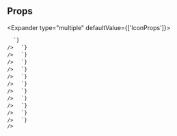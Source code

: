 
## Props

<Expander type="multiple" defaultValue={['IconProps']}>
  
<ExpanderItem title="IconProps" value="IconProps">
    <ReactMarkdown
      remarkPlugins={[remarkGfm]}
      children={`
| name | type | default | description |
| ---- | ---- | ------- | ----------- |
| ariaLabel | string | - | This is used to define a string that labels the current element. @link https://developer.mozilla.org/en-US/docs/Web/Accessibility/ARIA/ARIA_Techniques/Using_the_aria-label_attribute |
| fill | Color | currentColor | By default this will be "currentColor" to match what is generally expected of icons (they inherit their color from current font color). @link https://developer.mozilla.org/en-US/docs/Web/SVG/Attribute/fill |
| viewBox | ViewBox | { minX: 0, minY: 0, width: 24, height: 24 } | This defines the position and dimension, in user space, of an SVG viewport. @link https://developer.mozilla.org/en-US/docs/Web/SVG/Attribute/viewBox |
| children | ReactNode | - | You can pass SVG elements like &#60;path&#62; directly as children for more flexibility and to allow for multiple paths. |
| pathData | string | - | This defines the shape of the &#60;path&#62; SVG element(the 'd' attribute). @link https://developer.mozilla.org/en-US/docs/Web/SVG/Element/path |
| paths | SVGAttributes&#60;SVGPathElement&#62;[] | - | Optionally pass an array of path-like objects which the icon will map to &#60;path&#62; elements. |

      `}
    />

  </ExpanderItem>

<ExpanderItem title="AriaAttributes" value="AriaAttributes">
    <ReactMarkdown
      remarkPlugins={[remarkGfm]}
      children={`
| name | type | default | description |
| ---- | ---- | ------- | ----------- |
| aria-activedescendant | string | - | Identifies the currently active element when DOM focus is on a composite widget, textbox, group, or application. |
| aria-atomic | Booleanish | - | Indicates whether assistive technologies will present all, or only parts of, the changed region based on the change notifications defined by the aria-relevant attribute. |
| aria-autocomplete | "list" &#124; "none" &#124; "inline" &#124; "both" | - | Indicates whether inputting text could trigger display of one or more predictions of the user's intended value for an input and specifies how predictions would be presented if they are made. |
| aria-busy | Booleanish | - | Indicates an element is being modified and that assistive technologies MAY want to wait until the modifications are complete before exposing them to the user. |
| aria-checked | boolean &#124; "true" &#124; "false" &#124; "mixed" | - | Indicates the current "checked" state of checkboxes, radio buttons, and other widgets. @see aria-pressed @see aria-selected. |
| aria-colcount | number | - | Defines the total number of columns in a table, grid, or treegrid. @see aria-colindex. |
| aria-colindex | number | - | Defines an element's column index or position with respect to the total number of columns within a table, grid, or treegrid. @see aria-colcount @see aria-colspan. |
| aria-colspan | number | - | Defines the number of columns spanned by a cell or gridcell within a table, grid, or treegrid. @see aria-colindex @see aria-rowspan. |
| aria-controls | string | - | Identifies the element (or elements) whose contents or presence are controlled by the current element. @see aria-owns. |
| aria-current | boolean &#124; "time" &#124; "true" &#124; "false" &#124; "page" &#124; "step" &#124; "location" &#124; "date" | - | Indicates the element that represents the current item within a container or set of related elements. |
| aria-describedby | string | - | Identifies the element (or elements) that describes the object. @see aria-labelledby |
| aria-details | string | - | Identifies the element that provides a detailed, extended description for the object. @see aria-describedby. |
| aria-disabled | Booleanish | - | Indicates that the element is perceivable but disabled, so it is not editable or otherwise operable. @see aria-hidden @see aria-readonly. |
| aria-dropeffect | "link" &#124; "none" &#124; "copy" &#124; "execute" &#124; "move" &#124; "popup" | - | Indicates what functions can be performed when a dragged object is released on the drop target. @deprecated in ARIA 1.1 |
| aria-errormessage | string | - | Identifies the element that provides an error message for the object. @see aria-invalid @see aria-describedby. |
| aria-expanded | Booleanish | - | Indicates whether the element, or another grouping element it controls, is currently expanded or collapsed. |
| aria-flowto | string | - | Identifies the next element (or elements) in an alternate reading order of content which, at the user's discretion, allows assistive technology to override the general default of reading in document source order. |
| aria-grabbed | Booleanish | - | Indicates an element's "grabbed" state in a drag-and-drop operation. @deprecated in ARIA 1.1 |
| aria-haspopup | boolean &#124; "dialog" &#124; "menu" &#124; "grid" &#124; "listbox" &#124; "tree" &#124; "true" &#124; "false" | - | Indicates the availability and type of interactive popup element, such as menu or dialog, that can be triggered by an element. |
| aria-hidden | Booleanish | - | Indicates whether the element is exposed to an accessibility API. @see aria-disabled. |
| aria-invalid | boolean &#124; "true" &#124; "false" &#124; "grammar" &#124; "spelling" | - | Indicates the entered value does not conform to the format expected by the application. @see aria-errormessage. |
| aria-keyshortcuts | string | - | Indicates keyboard shortcuts that an author has implemented to activate or give focus to an element. |
| aria-label | string | - | Defines a string value that labels the current element. @see aria-labelledby. |
| aria-labelledby | string | - | Identifies the element (or elements) that labels the current element. @see aria-describedby. |
| aria-level | number | - | Defines the hierarchical level of an element within a structure. |
| aria-live | "off" &#124; "assertive" &#124; "polite" | - | Indicates that an element will be updated, and describes the types of updates the user agents, assistive technologies, and user can expect from the live region. |
| aria-modal | Booleanish | - | Indicates whether an element is modal when displayed. |
| aria-multiline | Booleanish | - | Indicates whether a text box accepts multiple lines of input or only a single line. |
| aria-multiselectable | Booleanish | - | Indicates that the user may select more than one item from the current selectable descendants. |
| aria-orientation | "horizontal" &#124; "vertical" | - | Indicates whether the element's orientation is horizontal, vertical, or unknown/ambiguous. |
| aria-owns | string | - | Identifies an element (or elements) in order to define a visual, functional, or contextual parent/child relationship between DOM elements where the DOM hierarchy cannot be used to represent the relationship. @see aria-controls. |
| aria-placeholder | string | - | Defines a short hint (a word or short phrase) intended to aid the user with data entry when the control has no value. A hint could be a sample value or a brief description of the expected format. |
| aria-posinset | number | - | Defines an element's number or position in the current set of listitems or treeitems. Not required if all elements in the set are present in the DOM. @see aria-setsize. |
| aria-pressed | boolean &#124; "true" &#124; "false" &#124; "mixed" | - | Indicates the current "pressed" state of toggle buttons. @see aria-checked @see aria-selected. |
| aria-readonly | Booleanish | - | Indicates that the element is not editable, but is otherwise operable. @see aria-disabled. |
| aria-relevant | "text" &#124; "additions" &#124; "additions removals" &#124; "additions text" &#124; "all" &#124; "removals" &#124; "removals additions" &#124; "removals text" &#124; "text additions" &#124; "text removals" | - | Indicates what notifications the user agent will trigger when the accessibility tree within a live region is modified. @see aria-atomic. |
| aria-required | Booleanish | - | Indicates that user input is required on the element before a form may be submitted. |
| aria-roledescription | string | - | Defines a human-readable, author-localized description for the role of an element. |
| aria-rowcount | number | - | Defines the total number of rows in a table, grid, or treegrid. @see aria-rowindex. |
| aria-rowindex | number | - | Defines an element's row index or position with respect to the total number of rows within a table, grid, or treegrid. @see aria-rowcount @see aria-rowspan. |
| aria-rowspan | number | - | Defines the number of rows spanned by a cell or gridcell within a table, grid, or treegrid. @see aria-rowindex @see aria-colspan. |
| aria-selected | Booleanish | - | Indicates the current "selected" state of various widgets. @see aria-checked @see aria-pressed. |
| aria-setsize | number | - | Defines the number of items in the current set of listitems or treeitems. Not required if all elements in the set are present in the DOM. @see aria-posinset. |
| aria-sort | "none" &#124; "ascending" &#124; "descending" &#124; "other" | - | Indicates if items in a table or grid are sorted in ascending or descending order. |
| aria-valuemax | number | - | Defines the maximum allowed value for a range widget. |
| aria-valuemin | number | - | Defines the minimum allowed value for a range widget. |
| aria-valuenow | number | - | Defines the current value for a range widget. @see aria-valuetext. |
| aria-valuetext | string | - | Defines the human readable text alternative of aria-valuenow for a range widget. |

      `}
    />

  </ExpanderItem>

<ExpanderItem title="AriaProps" value="AriaProps">
    <ReactMarkdown
      remarkPlugins={[remarkGfm]}
      children={`
| name | type | default | description |
| ---- | ---- | ------- | ----------- |
| ariaValuetext | string | - |  |
| role | React.AriaRole | - |  |

      `}
    />

  </ExpanderItem>

<ExpanderItem title="Attributes" value="Attributes">
    <ReactMarkdown
      remarkPlugins={[remarkGfm]}
      children={`
| name | type | default | description |
| ---- | ---- | ------- | ----------- |
| key | Key | - |  |

      `}
    />

  </ExpanderItem>

<ExpanderItem title="BaseComponentProps" value="BaseComponentProps">
    <ReactMarkdown
      remarkPlugins={[remarkGfm]}
      children={`
| name | type | default | description |
| ---- | ---- | ------- | ----------- |
| as | ElementType | svg |  |
| id | string | - | Unique identifier |
| className | string | - | Additional CSS class name for component |
| testId | string | - | Used to provide a &#96;data-testid&#96; attribute for testing purposes |

      `}
    />

  </ExpanderItem>

<ExpanderItem title="BaseStyleProps" value="BaseStyleProps">
    <ReactMarkdown
      remarkPlugins={[remarkGfm]}
      children={`
| name | type | default | description |
| ---- | ---- | ------- | ----------- |
| alignSelf | ResponsiveStyle&#60;StyleToken&#60;AlignSelf&#62;&#62; | - |  |
| backgroundColor | ResponsiveStyle&#60;StyleToken&#60;BackgroundColor&#62;&#62; | - |  |
| backgroundImage | ResponsiveStyle&#60;StyleToken&#60;BackgroundImage&#62;&#62; | - |  |
| border | ResponsiveStyle&#60;StyleToken&#60;Border&#60;0 &#124; (string & \{\})&#62;&#62;&#62; | - |  |
| borderRadius | ResponsiveStyle&#60;StyleToken&#60;BorderRadius&#60;0 &#124; (string & \{\})&#62;&#62;&#62; | - |  |
| bottom | ResponsiveStyle&#60;StyleToken&#60;Bottom&#60;0 &#124; (string & \{\})&#62;&#62;&#62; | - |  |
| boxShadow | ResponsiveStyle&#60;StyleToken&#60;BoxShadow&#62;&#62; | - |  |
| color | ResponsiveStyle&#60;StyleToken&#60;Color&#62;&#62; | - |  |
| display | ResponsiveStyle&#60;StyleToken&#60;Display&#62;&#62; | - |  |
| fontFamily | ResponsiveStyle&#60;StyleToken&#60;FontFamily&#62;&#62; | - |  |
| fontSize | ResponsiveStyle&#60;StyleToken&#60;FontSize&#60;0 &#124; (string & \{\})&#62;&#62;&#62; | - |  |
| fontStyle | ResponsiveStyle&#60;StyleToken&#60;FontStyle&#62;&#62; | - |  |
| fontWeight | ResponsiveStyle&#60;StyleToken&#60;FontWeight&#62;&#62; | - |  |
| height | ResponsiveStyle&#60;StyleToken&#60;Height&#60;0 &#124; (string & \{\})&#62;&#62;&#62; | - |  |
| left | ResponsiveStyle&#60;StyleToken&#60;Left&#60;0 &#124; (string & \{\})&#62;&#62;&#62; | - |  |
| letterSpacing | ResponsiveStyle&#60;StyleToken&#60;LetterSpacing&#60;0 &#124; (string & \{\})&#62;&#62;&#62; | - |  |
| lineHeight | ResponsiveStyle&#60;StyleToken&#60;LineHeight&#60;0 &#124; (string & \{\})&#62;&#62;&#62; | - |  |
| margin | ResponsiveStyle&#60;StyleToken&#60;Margin&#60;0 &#124; (string & \{\})&#62;&#62;&#62; | - |  |
| marginBlockEnd | ResponsiveStyle&#60;StyleToken&#60;MarginBlockEnd&#60;0 &#124; (string & \{\})&#62;&#62;&#62; | - |  |
| marginBlockStart | ResponsiveStyle&#60;StyleToken&#60;MarginBlockStart&#60;0 &#124; (string & \{\})&#62;&#62;&#62; | - |  |
| marginBottom | ResponsiveStyle&#60;StyleToken&#60;MarginBlockEnd&#60;0 &#124; (string & \{\})&#62;&#62;&#62; | - |  |
| marginInlineEnd | ResponsiveStyle&#60;StyleToken&#60;MarginInlineEnd&#60;0 &#124; (string & \{\})&#62;&#62;&#62; | - |  |
| marginInlineStart | ResponsiveStyle&#60;StyleToken&#60;MarginInlineStart&#60;0 &#124; (string & \{\})&#62;&#62;&#62; | - |  |
| marginLeft | ResponsiveStyle&#60;StyleToken&#60;MarginInlineStart&#60;0 &#124; (string & \{\})&#62;&#62;&#62; | - |  |
| marginRight | ResponsiveStyle&#60;StyleToken&#60;MarginInlineEnd&#60;0 &#124; (string & \{\})&#62;&#62;&#62; | - |  |
| marginTop | ResponsiveStyle&#60;StyleToken&#60;MarginBlockStart&#60;0 &#124; (string & \{\})&#62;&#62;&#62; | - |  |
| maxHeight | ResponsiveStyle&#60;StyleToken&#60;MaxHeight&#60;0 &#124; (string & \{\})&#62;&#62;&#62; | - |  |
| maxWidth | ResponsiveStyle&#60;StyleToken&#60;MaxWidth&#60;0 &#124; (string & \{\})&#62;&#62;&#62; | - |  |
| minHeight | ResponsiveStyle&#60;StyleToken&#60;MinHeight&#60;0 &#124; (string & \{\})&#62;&#62;&#62; | - |  |
| minWidth | ResponsiveStyle&#60;StyleToken&#60;MinWidth&#60;0 &#124; (string & \{\})&#62;&#62;&#62; | - |  |
| opacity | ResponsiveStyle&#60;StyleToken&#60;Opacity&#62;&#62; | - |  |
| overflow | ResponsiveStyle&#60;StyleToken&#60;Overflow&#62;&#62; | - |  |
| padding | ResponsiveStyle&#60;StyleToken&#60;Padding&#60;0 &#124; (string & \{\})&#62;&#62;&#62; | - |  |
| paddingBlockEnd | ResponsiveStyle&#60;StyleToken&#60;MarginBlockEnd&#60;0 &#124; (string & \{\})&#62;&#62;&#62; | - |  |
| paddingBlockStart | ResponsiveStyle&#60;StyleToken&#60;MarginBlockStart&#60;0 &#124; (string & \{\})&#62;&#62;&#62; | - |  |
| paddingBottom | ResponsiveStyle&#60;StyleToken&#60;PaddingBlockEnd&#60;0 &#124; (string & \{\})&#62;&#62;&#62; | - |  |
| paddingInlineEnd | ResponsiveStyle&#60;StyleToken&#60;MarginInlineEnd&#60;0 &#124; (string & \{\})&#62;&#62;&#62; | - |  |
| paddingInlineStart | ResponsiveStyle&#60;StyleToken&#60;MarginInlineStart&#60;0 &#124; (string & \{\})&#62;&#62;&#62; | - |  |
| paddingLeft | ResponsiveStyle&#60;StyleToken&#60;PaddingInlineStart&#60;0 &#124; (string & \{\})&#62;&#62;&#62; | - |  |
| paddingRight | ResponsiveStyle&#60;StyleToken&#60;PaddingInlineEnd&#60;0 &#124; (string & \{\})&#62;&#62;&#62; | - |  |
| paddingTop | ResponsiveStyle&#60;StyleToken&#60;PaddingBlockStart&#60;0 &#124; (string & \{\})&#62;&#62;&#62; | - |  |
| position | ResponsiveStyle&#60;StyleToken&#60;Position&#62;&#62; | - |  |
| right | ResponsiveStyle&#60;StyleToken&#60;Right&#60;0 &#124; (string & \{\})&#62;&#62;&#62; | - |  |
| textAlign | ResponsiveStyle&#60;StyleToken&#60;TextAlign&#62;&#62; | - |  |
| textDecoration | ResponsiveStyle&#60;StyleToken&#60;TextDecoration&#60;0 &#124; (string & \{\})&#62;&#62;&#62; | - |  |
| textTransform | ResponsiveStyle&#60;StyleToken&#60;TextTransform&#62;&#62; | - |  |
| top | ResponsiveStyle&#60;StyleToken&#60;Top&#60;0 &#124; (string & \{\})&#62;&#62;&#62; | - |  |
| transform | ResponsiveStyle&#60;StyleToken&#60;Transform&#62;&#62; | - |  |
| transformOrigin | ResponsiveStyle&#60;StyleToken&#60;TransformOrigin&#60;0 &#124; (string & \{\})&#62;&#62;&#62; | - |  |
| width | ResponsiveStyle&#60;StyleToken&#60;Width&#60;0 &#124; (string & \{\})&#62;&#62;&#62; | - |  |
| whiteSpace | ResponsiveStyle&#60;StyleToken&#60;WhiteSpace&#62;&#62; | - |  |

      `}
    />

  </ExpanderItem>

<ExpanderItem title="DOMAttributes" value="DOMAttributes">
    <ReactMarkdown
      remarkPlugins={[remarkGfm]}
      children={`
| name | type | default | description |
| ---- | ---- | ------- | ----------- |
| dangerouslySetInnerHTML | \{ __html: string; \} | - |  |
| onCopy | ClipboardEventHandler&#60;SVGSVGElement&#62; | - |  |
| onCopyCapture | ClipboardEventHandler&#60;SVGSVGElement&#62; | - |  |
| onCut | ClipboardEventHandler&#60;SVGSVGElement&#62; | - |  |
| onCutCapture | ClipboardEventHandler&#60;SVGSVGElement&#62; | - |  |
| onPaste | ClipboardEventHandler&#60;SVGSVGElement&#62; | - |  |
| onPasteCapture | ClipboardEventHandler&#60;SVGSVGElement&#62; | - |  |
| onCompositionEnd | CompositionEventHandler&#60;SVGSVGElement&#62; | - |  |
| onCompositionEndCapture | CompositionEventHandler&#60;SVGSVGElement&#62; | - |  |
| onCompositionStart | CompositionEventHandler&#60;SVGSVGElement&#62; | - |  |
| onCompositionStartCapture | CompositionEventHandler&#60;SVGSVGElement&#62; | - |  |
| onCompositionUpdate | CompositionEventHandler&#60;SVGSVGElement&#62; | - |  |
| onCompositionUpdateCapture | CompositionEventHandler&#60;SVGSVGElement&#62; | - |  |
| onFocus | FocusEventHandler&#60;SVGSVGElement&#62; | - |  |
| onFocusCapture | FocusEventHandler&#60;SVGSVGElement&#62; | - |  |
| onBlur | FocusEventHandler&#60;SVGSVGElement&#62; | - |  |
| onBlurCapture | FocusEventHandler&#60;SVGSVGElement&#62; | - |  |
| onChange | FormEventHandler&#60;SVGSVGElement&#62; | - |  |
| onChangeCapture | FormEventHandler&#60;SVGSVGElement&#62; | - |  |
| onBeforeInput | FormEventHandler&#60;SVGSVGElement&#62; | - |  |
| onBeforeInputCapture | FormEventHandler&#60;SVGSVGElement&#62; | - |  |
| onInput | FormEventHandler&#60;SVGSVGElement&#62; | - |  |
| onInputCapture | FormEventHandler&#60;SVGSVGElement&#62; | - |  |
| onReset | FormEventHandler&#60;SVGSVGElement&#62; | - |  |
| onResetCapture | FormEventHandler&#60;SVGSVGElement&#62; | - |  |
| onSubmit | FormEventHandler&#60;SVGSVGElement&#62; | - |  |
| onSubmitCapture | FormEventHandler&#60;SVGSVGElement&#62; | - |  |
| onInvalid | FormEventHandler&#60;SVGSVGElement&#62; | - |  |
| onInvalidCapture | FormEventHandler&#60;SVGSVGElement&#62; | - |  |
| onLoad | ReactEventHandler&#60;SVGSVGElement&#62; | - |  |
| onLoadCapture | ReactEventHandler&#60;SVGSVGElement&#62; | - |  |
| onError | ReactEventHandler&#60;SVGSVGElement&#62; | - |  |
| onErrorCapture | ReactEventHandler&#60;SVGSVGElement&#62; | - |  |
| onKeyDown | KeyboardEventHandler&#60;SVGSVGElement&#62; | - |  |
| onKeyDownCapture | KeyboardEventHandler&#60;SVGSVGElement&#62; | - |  |
| onKeyPress | KeyboardEventHandler&#60;SVGSVGElement&#62; | - | @deprecated |
| onKeyPressCapture | KeyboardEventHandler&#60;SVGSVGElement&#62; | - | @deprecated |
| onKeyUp | KeyboardEventHandler&#60;SVGSVGElement&#62; | - |  |
| onKeyUpCapture | KeyboardEventHandler&#60;SVGSVGElement&#62; | - |  |
| onAbort | ReactEventHandler&#60;SVGSVGElement&#62; | - |  |
| onAbortCapture | ReactEventHandler&#60;SVGSVGElement&#62; | - |  |
| onCanPlay | ReactEventHandler&#60;SVGSVGElement&#62; | - |  |
| onCanPlayCapture | ReactEventHandler&#60;SVGSVGElement&#62; | - |  |
| onCanPlayThrough | ReactEventHandler&#60;SVGSVGElement&#62; | - |  |
| onCanPlayThroughCapture | ReactEventHandler&#60;SVGSVGElement&#62; | - |  |
| onDurationChange | ReactEventHandler&#60;SVGSVGElement&#62; | - |  |
| onDurationChangeCapture | ReactEventHandler&#60;SVGSVGElement&#62; | - |  |
| onEmptied | ReactEventHandler&#60;SVGSVGElement&#62; | - |  |
| onEmptiedCapture | ReactEventHandler&#60;SVGSVGElement&#62; | - |  |
| onEncrypted | ReactEventHandler&#60;SVGSVGElement&#62; | - |  |
| onEncryptedCapture | ReactEventHandler&#60;SVGSVGElement&#62; | - |  |
| onEnded | ReactEventHandler&#60;SVGSVGElement&#62; | - |  |
| onEndedCapture | ReactEventHandler&#60;SVGSVGElement&#62; | - |  |
| onLoadedData | ReactEventHandler&#60;SVGSVGElement&#62; | - |  |
| onLoadedDataCapture | ReactEventHandler&#60;SVGSVGElement&#62; | - |  |
| onLoadedMetadata | ReactEventHandler&#60;SVGSVGElement&#62; | - |  |
| onLoadedMetadataCapture | ReactEventHandler&#60;SVGSVGElement&#62; | - |  |
| onLoadStart | ReactEventHandler&#60;SVGSVGElement&#62; | - |  |
| onLoadStartCapture | ReactEventHandler&#60;SVGSVGElement&#62; | - |  |
| onPause | ReactEventHandler&#60;SVGSVGElement&#62; | - |  |
| onPauseCapture | ReactEventHandler&#60;SVGSVGElement&#62; | - |  |
| onPlay | ReactEventHandler&#60;SVGSVGElement&#62; | - |  |
| onPlayCapture | ReactEventHandler&#60;SVGSVGElement&#62; | - |  |
| onPlaying | ReactEventHandler&#60;SVGSVGElement&#62; | - |  |
| onPlayingCapture | ReactEventHandler&#60;SVGSVGElement&#62; | - |  |
| onProgress | ReactEventHandler&#60;SVGSVGElement&#62; | - |  |
| onProgressCapture | ReactEventHandler&#60;SVGSVGElement&#62; | - |  |
| onRateChange | ReactEventHandler&#60;SVGSVGElement&#62; | - |  |
| onRateChangeCapture | ReactEventHandler&#60;SVGSVGElement&#62; | - |  |
| onSeeked | ReactEventHandler&#60;SVGSVGElement&#62; | - |  |
| onSeekedCapture | ReactEventHandler&#60;SVGSVGElement&#62; | - |  |
| onSeeking | ReactEventHandler&#60;SVGSVGElement&#62; | - |  |
| onSeekingCapture | ReactEventHandler&#60;SVGSVGElement&#62; | - |  |
| onStalled | ReactEventHandler&#60;SVGSVGElement&#62; | - |  |
| onStalledCapture | ReactEventHandler&#60;SVGSVGElement&#62; | - |  |
| onSuspend | ReactEventHandler&#60;SVGSVGElement&#62; | - |  |
| onSuspendCapture | ReactEventHandler&#60;SVGSVGElement&#62; | - |  |
| onTimeUpdate | ReactEventHandler&#60;SVGSVGElement&#62; | - |  |
| onTimeUpdateCapture | ReactEventHandler&#60;SVGSVGElement&#62; | - |  |
| onVolumeChange | ReactEventHandler&#60;SVGSVGElement&#62; | - |  |
| onVolumeChangeCapture | ReactEventHandler&#60;SVGSVGElement&#62; | - |  |
| onWaiting | ReactEventHandler&#60;SVGSVGElement&#62; | - |  |
| onWaitingCapture | ReactEventHandler&#60;SVGSVGElement&#62; | - |  |
| onAuxClick | MouseEventHandler&#60;SVGSVGElement&#62; | - |  |
| onAuxClickCapture | MouseEventHandler&#60;SVGSVGElement&#62; | - |  |
| onClick | MouseEventHandler&#60;SVGSVGElement&#62; | - |  |
| onClickCapture | MouseEventHandler&#60;SVGSVGElement&#62; | - |  |
| onContextMenu | MouseEventHandler&#60;SVGSVGElement&#62; | - |  |
| onContextMenuCapture | MouseEventHandler&#60;SVGSVGElement&#62; | - |  |
| onDoubleClick | MouseEventHandler&#60;SVGSVGElement&#62; | - |  |
| onDoubleClickCapture | MouseEventHandler&#60;SVGSVGElement&#62; | - |  |
| onDrag | DragEventHandler&#60;SVGSVGElement&#62; | - |  |
| onDragCapture | DragEventHandler&#60;SVGSVGElement&#62; | - |  |
| onDragEnd | DragEventHandler&#60;SVGSVGElement&#62; | - |  |
| onDragEndCapture | DragEventHandler&#60;SVGSVGElement&#62; | - |  |
| onDragEnter | DragEventHandler&#60;SVGSVGElement&#62; | - |  |
| onDragEnterCapture | DragEventHandler&#60;SVGSVGElement&#62; | - |  |
| onDragExit | DragEventHandler&#60;SVGSVGElement&#62; | - |  |
| onDragExitCapture | DragEventHandler&#60;SVGSVGElement&#62; | - |  |
| onDragLeave | DragEventHandler&#60;SVGSVGElement&#62; | - |  |
| onDragLeaveCapture | DragEventHandler&#60;SVGSVGElement&#62; | - |  |
| onDragOver | DragEventHandler&#60;SVGSVGElement&#62; | - |  |
| onDragOverCapture | DragEventHandler&#60;SVGSVGElement&#62; | - |  |
| onDragStart | DragEventHandler&#60;SVGSVGElement&#62; | - |  |
| onDragStartCapture | DragEventHandler&#60;SVGSVGElement&#62; | - |  |
| onDrop | DragEventHandler&#60;SVGSVGElement&#62; | - |  |
| onDropCapture | DragEventHandler&#60;SVGSVGElement&#62; | - |  |
| onMouseDown | MouseEventHandler&#60;SVGSVGElement&#62; | - |  |
| onMouseDownCapture | MouseEventHandler&#60;SVGSVGElement&#62; | - |  |
| onMouseEnter | MouseEventHandler&#60;SVGSVGElement&#62; | - |  |
| onMouseLeave | MouseEventHandler&#60;SVGSVGElement&#62; | - |  |
| onMouseMove | MouseEventHandler&#60;SVGSVGElement&#62; | - |  |
| onMouseMoveCapture | MouseEventHandler&#60;SVGSVGElement&#62; | - |  |
| onMouseOut | MouseEventHandler&#60;SVGSVGElement&#62; | - |  |
| onMouseOutCapture | MouseEventHandler&#60;SVGSVGElement&#62; | - |  |
| onMouseOver | MouseEventHandler&#60;SVGSVGElement&#62; | - |  |
| onMouseOverCapture | MouseEventHandler&#60;SVGSVGElement&#62; | - |  |
| onMouseUp | MouseEventHandler&#60;SVGSVGElement&#62; | - |  |
| onMouseUpCapture | MouseEventHandler&#60;SVGSVGElement&#62; | - |  |
| onSelect | ReactEventHandler&#60;SVGSVGElement&#62; | - |  |
| onSelectCapture | ReactEventHandler&#60;SVGSVGElement&#62; | - |  |
| onTouchCancel | TouchEventHandler&#60;SVGSVGElement&#62; | - |  |
| onTouchCancelCapture | TouchEventHandler&#60;SVGSVGElement&#62; | - |  |
| onTouchEnd | TouchEventHandler&#60;SVGSVGElement&#62; | - |  |
| onTouchEndCapture | TouchEventHandler&#60;SVGSVGElement&#62; | - |  |
| onTouchMove | TouchEventHandler&#60;SVGSVGElement&#62; | - |  |
| onTouchMoveCapture | TouchEventHandler&#60;SVGSVGElement&#62; | - |  |
| onTouchStart | TouchEventHandler&#60;SVGSVGElement&#62; | - |  |
| onTouchStartCapture | TouchEventHandler&#60;SVGSVGElement&#62; | - |  |
| onPointerDown | PointerEventHandler&#60;SVGSVGElement&#62; | - |  |
| onPointerDownCapture | PointerEventHandler&#60;SVGSVGElement&#62; | - |  |
| onPointerMove | PointerEventHandler&#60;SVGSVGElement&#62; | - |  |
| onPointerMoveCapture | PointerEventHandler&#60;SVGSVGElement&#62; | - |  |
| onPointerUp | PointerEventHandler&#60;SVGSVGElement&#62; | - |  |
| onPointerUpCapture | PointerEventHandler&#60;SVGSVGElement&#62; | - |  |
| onPointerCancel | PointerEventHandler&#60;SVGSVGElement&#62; | - |  |
| onPointerCancelCapture | PointerEventHandler&#60;SVGSVGElement&#62; | - |  |
| onPointerEnter | PointerEventHandler&#60;SVGSVGElement&#62; | - |  |
| onPointerEnterCapture | PointerEventHandler&#60;SVGSVGElement&#62; | - |  |
| onPointerLeave | PointerEventHandler&#60;SVGSVGElement&#62; | - |  |
| onPointerLeaveCapture | PointerEventHandler&#60;SVGSVGElement&#62; | - |  |
| onPointerOver | PointerEventHandler&#60;SVGSVGElement&#62; | - |  |
| onPointerOverCapture | PointerEventHandler&#60;SVGSVGElement&#62; | - |  |
| onPointerOut | PointerEventHandler&#60;SVGSVGElement&#62; | - |  |
| onPointerOutCapture | PointerEventHandler&#60;SVGSVGElement&#62; | - |  |
| onGotPointerCapture | PointerEventHandler&#60;SVGSVGElement&#62; | - |  |
| onGotPointerCaptureCapture | PointerEventHandler&#60;SVGSVGElement&#62; | - |  |
| onLostPointerCapture | PointerEventHandler&#60;SVGSVGElement&#62; | - |  |
| onLostPointerCaptureCapture | PointerEventHandler&#60;SVGSVGElement&#62; | - |  |
| onScroll | UIEventHandler&#60;SVGSVGElement&#62; | - |  |
| onScrollCapture | UIEventHandler&#60;SVGSVGElement&#62; | - |  |
| onWheel | WheelEventHandler&#60;SVGSVGElement&#62; | - |  |
| onWheelCapture | WheelEventHandler&#60;SVGSVGElement&#62; | - |  |
| onAnimationStart | AnimationEventHandler&#60;SVGSVGElement&#62; | - |  |
| onAnimationStartCapture | AnimationEventHandler&#60;SVGSVGElement&#62; | - |  |
| onAnimationEnd | AnimationEventHandler&#60;SVGSVGElement&#62; | - |  |
| onAnimationEndCapture | AnimationEventHandler&#60;SVGSVGElement&#62; | - |  |
| onAnimationIteration | AnimationEventHandler&#60;SVGSVGElement&#62; | - |  |
| onAnimationIterationCapture | AnimationEventHandler&#60;SVGSVGElement&#62; | - |  |
| onTransitionEnd | TransitionEventHandler&#60;SVGSVGElement&#62; | - |  |
| onTransitionEndCapture | TransitionEventHandler&#60;SVGSVGElement&#62; | - |  |

      `}
    />

  </ExpanderItem>

<ExpanderItem title="FlexItemStyleProps" value="FlexItemStyleProps">
    <ReactMarkdown
      remarkPlugins={[remarkGfm]}
      children={`
| name | type | default | description |
| ---- | ---- | ------- | ----------- |
| flex | ResponsiveStyle&#60;Flex&#60;0 &#124; (string & \{\})&#62;&#62; | - | Shorthand for flex grow / shrink / basis |
| order | ResponsiveStyle&#60;Order&#62; | - | Controls order flex items appear |
| grow | ResponsiveStyle&#60;FlexGrow&#62; | - | Ability for flex item to grow |
| shrink | ResponsiveStyle&#60;FlexShrink&#62; | - | Ability for flex item to shrink |
| basis | ResponsiveStyle&#60;FlexBasis&#60;0 &#124; (string & \{\})&#62;&#62; | - | Default size of element before remaining space is distributed |

      `}
    />

  </ExpanderItem>

<ExpanderItem title="GridItemStyleProps" value="GridItemStyleProps">
    <ReactMarkdown
      remarkPlugins={[remarkGfm]}
      children={`
| name | type | default | description |
| ---- | ---- | ------- | ----------- |
| area | ResponsiveStyle&#60;GridArea&#62; | - |  |
| column | ResponsiveStyle&#60;GridColumn&#62; | - |  |
| columnEnd | ResponsiveStyle&#60;GridColumnEnd&#62; | - |  |
| columnSpan | ResponsiveStyle&#60;GridSpanType&#62; | - |  |
| columnStart | ResponsiveStyle&#60;GridColumnStart&#62; | - |  |
| row | ResponsiveStyle&#60;GridRow&#62; | - |  |
| rowEnd | ResponsiveStyle&#60;GridRowEnd&#62; | - |  |
| rowSpan | ResponsiveStyle&#60;GridSpanType&#62; | - |  |
| rowStart | ResponsiveStyle&#60;GridRowStart&#62; | - |  |

      `}
    />

  </ExpanderItem>

<ExpanderItem title="RefAttributes" value="RefAttributes">
    <ReactMarkdown
      remarkPlugins={[remarkGfm]}
      children={`
| name | type | default | description |
| ---- | ---- | ------- | ----------- |
| ref | Ref&#60;SVGSVGElement&#62; | - |  |

      `}
    />

  </ExpanderItem>

<ExpanderItem title="SVGAttributes" value="SVGAttributes">
    <ReactMarkdown
      remarkPlugins={[remarkGfm]}
      children={`
| name | type | default | description |
| ---- | ---- | ------- | ----------- |
| string | string &#124; number | - |  |
| clipPath | string | - |  |
| filter | string | - |  |
| mask | string | - |  |
| path | string | - |  |
| lang | string | - |  |
| max | string &#124; number | - |  |
| media | string | - |  |
| method | string | - |  |
| min | string &#124; number | - |  |
| name | string | - |  |
| target | string | - |  |
| type | string | - |  |
| tabIndex | number | - |  |
| crossOrigin | "" &#124; "anonymous" &#124; "use-credentials" | - |  |
| accentHeight | string &#124; number | - |  |
| accumulate | "none" &#124; "sum" | - |  |
| additive | "sum" &#124; "replace" | - |  |
| alignmentBaseline | "alphabetic" &#124; "hanging" &#124; "ideographic" &#124; "mathematical" &#124; "auto" &#124; "baseline" &#124; "before-edge" &#124; "text-before-edge" &#124; "middle" &#124; "central" &#124; "after-edge" &#124; "text-after-edge" &#124; "inherit" | - |  |
| allowReorder | "no" &#124; "yes" | - |  |
| alphabetic | string &#124; number | - |  |
| amplitude | string &#124; number | - |  |
| arabicForm | "initial" &#124; "medial" &#124; "terminal" &#124; "isolated" | - |  |
| ascent | string &#124; number | - |  |
| attributeName | string | - |  |
| attributeType | string | - |  |
| autoReverse | Booleanish | - |  |
| azimuth | string &#124; number | - |  |
| baseFrequency | string &#124; number | - |  |
| baselineShift | string &#124; number | - |  |
| baseProfile | string &#124; number | - |  |
| bbox | string &#124; number | - |  |
| begin | string &#124; number | - |  |
| bias | string &#124; number | - |  |
| by | string &#124; number | - |  |
| calcMode | string &#124; number | - |  |
| capHeight | string &#124; number | - |  |
| clip | string &#124; number | - |  |
| clipPathUnits | string &#124; number | - |  |
| clipRule | string &#124; number | - |  |
| colorInterpolation | string &#124; number | - |  |
| colorInterpolationFilters | "auto" &#124; "inherit" &#124; "sRGB" &#124; "linearRGB" | - |  |
| colorProfile | string &#124; number | - |  |
| colorRendering | string &#124; number | - |  |
| contentScriptType | string &#124; number | - |  |
| contentStyleType | string &#124; number | - |  |
| cursor | string &#124; number | - |  |
| cx | string &#124; number | - |  |
| cy | string &#124; number | - |  |
| d | string | - |  |
| decelerate | string &#124; number | - |  |
| descent | string &#124; number | - |  |
| diffuseConstant | string &#124; number | - |  |
| direction | string &#124; number | - |  |
| divisor | string &#124; number | - |  |
| dominantBaseline | string &#124; number | - |  |
| dur | string &#124; number | - |  |
| dx | string &#124; number | - |  |
| dy | string &#124; number | - |  |
| edgeMode | string &#124; number | - |  |
| elevation | string &#124; number | - |  |
| enableBackground | string &#124; number | - |  |
| end | string &#124; number | - |  |
| exponent | string &#124; number | - |  |
| externalResourcesRequired | Booleanish | - |  |
| fillOpacity | string &#124; number | - |  |
| fillRule | "inherit" &#124; "nonzero" &#124; "evenodd" | - |  |
| filterRes | string &#124; number | - |  |
| filterUnits | string &#124; number | - |  |
| floodColor | string &#124; number | - |  |
| floodOpacity | string &#124; number | - |  |
| focusable | "auto" &#124; Booleanish | - |  |
| fontSizeAdjust | string &#124; number | - |  |
| fontStretch | string &#124; number | - |  |
| fontVariant | string &#124; number | - |  |
| format | string &#124; number | - |  |
| fr | string &#124; number | - |  |
| from | string &#124; number | - |  |
| fx | string &#124; number | - |  |
| fy | string &#124; number | - |  |
| g1 | string &#124; number | - |  |
| g2 | string &#124; number | - |  |
| glyphName | string &#124; number | - |  |
| glyphOrientationHorizontal | string &#124; number | - |  |
| glyphOrientationVertical | string &#124; number | - |  |
| glyphRef | string &#124; number | - |  |
| gradientTransform | string | - |  |
| gradientUnits | string | - |  |
| hanging | string &#124; number | - |  |
| horizAdvX | string &#124; number | - |  |
| horizOriginX | string &#124; number | - |  |
| href | string | - |  |
| ideographic | string &#124; number | - |  |
| imageRendering | string &#124; number | - |  |
| in2 | string &#124; number | - |  |
| in | string | - |  |
| intercept | string &#124; number | - |  |
| k1 | string &#124; number | - |  |
| k2 | string &#124; number | - |  |
| k3 | string &#124; number | - |  |
| k4 | string &#124; number | - |  |
| k | string &#124; number | - |  |
| kernelMatrix | string &#124; number | - |  |
| kernelUnitLength | string &#124; number | - |  |
| kerning | string &#124; number | - |  |
| keyPoints | string &#124; number | - |  |
| keySplines | string &#124; number | - |  |
| keyTimes | string &#124; number | - |  |
| lengthAdjust | string &#124; number | - |  |
| lightingColor | string &#124; number | - |  |
| limitingConeAngle | string &#124; number | - |  |
| local | string &#124; number | - |  |
| markerEnd | string | - |  |
| markerHeight | string &#124; number | - |  |
| markerMid | string | - |  |
| markerStart | string | - |  |
| markerUnits | string &#124; number | - |  |
| markerWidth | string &#124; number | - |  |
| maskContentUnits | string &#124; number | - |  |
| maskUnits | string &#124; number | - |  |
| mathematical | string &#124; number | - |  |
| mode | string &#124; number | - |  |
| numOctaves | string &#124; number | - |  |
| offset | string &#124; number | - |  |
| operator | string &#124; number | - |  |
| orient | string &#124; number | - |  |
| orientation | string &#124; number | - |  |
| origin | string &#124; number | - |  |
| overlinePosition | string &#124; number | - |  |
| overlineThickness | string &#124; number | - |  |
| paintOrder | string &#124; number | - |  |
| panose1 | string &#124; number | - |  |
| pathLength | string &#124; number | - |  |
| patternContentUnits | string | - |  |
| patternTransform | string &#124; number | - |  |
| patternUnits | string | - |  |
| pointerEvents | string &#124; number | - |  |
| points | string | - |  |
| pointsAtX | string &#124; number | - |  |
| pointsAtY | string &#124; number | - |  |
| pointsAtZ | string &#124; number | - |  |
| preserveAlpha | Booleanish | - |  |
| preserveAspectRatio | string | - |  |
| primitiveUnits | string &#124; number | - |  |
| r | string &#124; number | - |  |
| radius | string &#124; number | - |  |
| refX | string &#124; number | - |  |
| refY | string &#124; number | - |  |
| renderingIntent | string &#124; number | - |  |
| repeatCount | string &#124; number | - |  |
| repeatDur | string &#124; number | - |  |
| requiredExtensions | string &#124; number | - |  |
| requiredFeatures | string &#124; number | - |  |
| restart | string &#124; number | - |  |
| result | string | - |  |
| rotate | string &#124; number | - |  |
| rx | string &#124; number | - |  |
| ry | string &#124; number | - |  |
| scale | string &#124; number | - |  |
| seed | string &#124; number | - |  |
| shapeRendering | string &#124; number | - |  |
| slope | string &#124; number | - |  |
| spacing | string &#124; number | - |  |
| specularConstant | string &#124; number | - |  |
| specularExponent | string &#124; number | - |  |
| speed | string &#124; number | - |  |
| spreadMethod | string | - |  |
| startOffset | string &#124; number | - |  |
| stdDeviation | string &#124; number | - |  |
| stemh | string &#124; number | - |  |
| stemv | string &#124; number | - |  |
| stitchTiles | string &#124; number | - |  |
| stopColor | string | - |  |
| stopOpacity | string &#124; number | - |  |
| strikethroughPosition | string &#124; number | - |  |
| strikethroughThickness | string &#124; number | - |  |
| stroke | string | - |  |
| strokeDasharray | string &#124; number | - |  |
| strokeDashoffset | string &#124; number | - |  |
| strokeLinecap | "inherit" &#124; "butt" &#124; "round" &#124; "square" | - |  |
| strokeLinejoin | "inherit" &#124; "round" &#124; "miter" &#124; "bevel" | - |  |
| strokeMiterlimit | string &#124; number | - |  |
| strokeOpacity | string &#124; number | - |  |
| strokeWidth | string &#124; number | - |  |
| surfaceScale | string &#124; number | - |  |
| systemLanguage | string &#124; number | - |  |
| tableValues | string &#124; number | - |  |
| targetX | string &#124; number | - |  |
| targetY | string &#124; number | - |  |
| textAnchor | string | - |  |
| textLength | string &#124; number | - |  |
| textRendering | string &#124; number | - |  |
| to | string &#124; number | - |  |
| u1 | string &#124; number | - |  |
| u2 | string &#124; number | - |  |
| underlinePosition | string &#124; number | - |  |
| underlineThickness | string &#124; number | - |  |
| unicode | string &#124; number | - |  |
| unicodeBidi | string &#124; number | - |  |
| unicodeRange | string &#124; number | - |  |
| unitsPerEm | string &#124; number | - |  |
| vAlphabetic | string &#124; number | - |  |
| values | string | - |  |
| vectorEffect | string &#124; number | - |  |
| version | string | - |  |
| vertAdvY | string &#124; number | - |  |
| vertOriginX | string &#124; number | - |  |
| vertOriginY | string &#124; number | - |  |
| vHanging | string &#124; number | - |  |
| vIdeographic | string &#124; number | - |  |
| viewTarget | string &#124; number | - |  |
| visibility | string &#124; number | - |  |
| vMathematical | string &#124; number | - |  |
| widths | string &#124; number | - |  |
| wordSpacing | string &#124; number | - |  |
| writingMode | string &#124; number | - |  |
| x1 | string &#124; number | - |  |
| x2 | string &#124; number | - |  |
| x | string &#124; number | - |  |
| xChannelSelector | string | - |  |
| xHeight | string &#124; number | - |  |
| xlinkActuate | string | - |  |
| xlinkArcrole | string | - |  |
| xlinkHref | string | - |  |
| xlinkRole | string | - |  |
| xlinkShow | string | - |  |
| xlinkTitle | string | - |  |
| xlinkType | string | - |  |
| xmlBase | string | - |  |
| xmlLang | string | - |  |
| xmlns | string | - |  |
| xmlnsXlink | string | - |  |
| xmlSpace | string | - |  |
| y1 | string &#124; number | - |  |
| y2 | string &#124; number | - |  |
| y | string &#124; number | - |  |
| yChannelSelector | string | - |  |
| z | string &#124; number | - |  |
| zoomAndPan | string | - |  |

      `}
    />

  </ExpanderItem>

<ExpanderItem title="ViewProps" value="ViewProps">
    <ReactMarkdown
      remarkPlugins={[remarkGfm]}
      children={`
| name | type | default | description |
| ---- | ---- | ------- | ----------- |
| style | CSSProperties | - |  |
| isDisabled | boolean | - |  |

      `}
    />

  </ExpanderItem>

</Expander>
